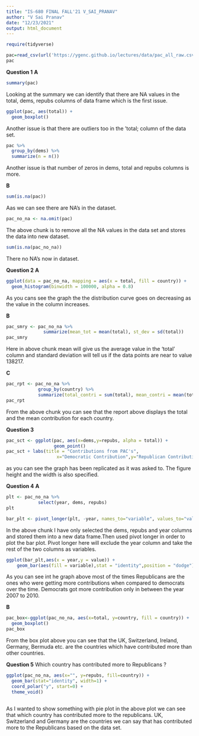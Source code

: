 ```yaml
---
title: "IS-680 FINAL FALL'21 V_SAI_PRANAV"
author: "V Sai Pranav"
date: "12/23/2021"
output: html_document
---
```


```r
require(tidyverse)
```

```r
pac=read_csv(url('https://ygenc.github.io/lectures/data/pac_all_raw.csv'))
pac
```

**Question 1**
**A**
```r
summary(pac)
```
Looking at the summary we can identify that there are NA values in the total, dems, repubs columns of data frame which is the first issue.

```r
ggplot(pac, aes(total)) +
  geom_boxplot() 
```
Another issue is that there are outliers too in the 'total; column of the data set.



```r
pac %>%
  group_by(dems) %>%
  summarize(n = n())
```
Another issue is that number of zeros in dems, total and repubs columns is more.

**B**
```r
sum(is.na(pac))
```
Aas we can see there are NA's in the dataset.

```r
pac_no_na <- na.omit(pac)
```
The above chunk is to remove all the NA values in the data set and stores the data into new dataset.

```r
sum(is.na(pac_no_na))
```
There no NA's now in dataset.

**Question 2**
**A**
```r
ggplot(data = pac_no_na, mapping = aes(x = total, fill = country)) +
  geom_histogram(binwidth = 100000, alpha = 0.8)

```
As you cans see the graph the the distribution curve goes on decreasing as the value in the column increases.

**B**
```r
pac_smry <- pac_no_na %>%
              summarize(mean_tot = mean(total), st_dev = sd(total))
pac_smry
```
Here in above chunk mean will give us the average value in the 'total' column and standard deviation will tell us if the data points are near to value 138217. 

**C**
```r
pac_rpt <- pac_no_na %>%
            group_by(country) %>%
            summarize(total_contri = sum(total), mean_contri = mean(total))
pac_rpt
```
From the above chunk you can see that the report above displays the total and the mean contribution for each country.

**Question 3**
```r
pac_sct <- ggplot(pac, aes(x=dems,y=repubs, alpha = total)) +
                  geom_point()
pac_sct + labs(title = "Contributions from PAC's", 
                   x="Democratic Contribution",y="Republican Contribution")
```
as you can see the graph has been replicated as it was asked to. The figure height and the width is also specified.

**Question 4**
**A**
```r
plt <- pac_no_na %>%
            select(year, dems, repubs)
plt

bar_plt <- pivot_longer(plt, -year, names_to="variable", values_to="value")
```
In the above chunk I have only selected the dems, repubs and year columns and stored them into a new data frame.Then used pivot longer in order to plot the bar plot. Pivot longer here will exclude the year column and take the rest of the two columns as variables.

```r
ggplot(bar_plt,aes(x = year,y = value)) + 
    geom_bar(aes(fill = variable),stat = "identity",position = "dodge")
```
As you can see int he graph above most of the times Republicans are the ones who were getting more contributions when compared to democrats over the time. Democrats got more contribution only in between the year 2007 to 2010.

**B**
```r
pac_box<-ggplot(pac_no_na, aes(x=total, y=country, fill = country)) +
  geom_boxplot()
pac_box
```
From the box plot above you can see that the UK, Switzerland, Ireland, Germany, Bermuda etc. are the countries which have contributed more than other countries.

**Question 5**
Which country has contributed more to Republicans ?
```r
ggplot(pac_no_na, aes(x="", y=repubs, fill=country)) +
  geom_bar(stat="identity", width=1) +
  coord_polar("y", start=0) +
  theme_void()
  
```
As I wanted to show something with pie plot in the above plot we can see that which country has contributed more to the republicans. UK, Switzerland and Germany are the countries we can say that has contributed more to the Republicans based on the data set.


